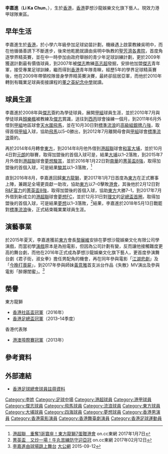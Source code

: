{{Infobox football biography
| name            = 李嘉進 <br> Li Ka Chun
| image           = Li Ka Chun.JPG
| fullname        = 李嘉進
| nickname        = Lali
| birth_date      = {{birth date and age|1993|9|10}}
| birth_place     = {{BHKG}}
| height          = {{height|m=1.64}}
| position        = 
| currentclub     = [[駿其足球會|駿其]]
| clubnumber      = 
| youthyears1     = 2006–2008
| youthclubs1     = [[傑志體育會|傑志]]
| years1 = 2008–2012
| clubs1 = [[傑志體育會|傑志]]
| caps1  = 0
| goals1 = 0
| years2 = 2011–2012
| clubs2 = → [[天水圍飛馬足球會|天水圍飛馬]] 
| caps2  = 4
| goals2 = 1
| years3 = 2012–2014
| clubs3 = [[香港流浪足球會|標準流浪]]
| caps3  = 9
| goals3 = 0
| years4 = 2014–2018
| clubs4 = [[東方足球隊|東方龍獅]]
| caps4  = 3
| goals4 = 2
| years5 = 2014–2015
| clubs5 = → [[大埔足球會|和富大埔]] 
| caps5  = 7
| goals5 = 1
| years6 = 2015–2016
| clubs6 = → [[夢想駿其足球會|夢想駿其]] 
| caps6  = 17
| goals6 = 1
| years7 = 2017–2018
| clubs7 = → [[夢想體育會|夢想FC]] 
| caps7  = 12
| goals7 = 1
| years8 = 2018–2020
| clubs8 = [[東區體育會|東區]]
| caps8  = 27
| goals8 = 5
| years9= 2020-
| clubs9 =  [[駿其足球會|駿其]]
| caps9  = 
| goals9 = 
| nationalyears1 = 2010–2011
| nationalteam1  = [[香港20歲以下足球代表隊|香港U19]]
| nationalcaps1  = 1
| nationalgoals1 = 0
| nationalyears2 = 2012–2013
| nationalteam2  = [[香港20歲以下足球代表隊|香港U20]]
| nationalcaps2  = 4
| nationalgoals2 = 0
| nationalyears3 = 2014–2015
| nationalteam3  = [[香港奧運足球代表隊|香港U22]]  
| nationalcaps3  = 1
| nationalgoals3 = 0
| pcupdate = 2018年4月24日
| ntupdate = 
}}

'''李嘉進'''（'''Li Ka Chun'''，{{bd|1993年|9月10日|catIdx=Li Ka Chun}}），生於[[香港|香港]]，[[香港|香港]]夢想沙龍娛樂文化旗下藝人。現效力港甲球隊東區。

==早年生活==
李嘉進生於[[香港|香港]]，於小學六年級參加足球幼苗計劃，機緣遇上啟蒙教練吳明中，而在他循循善誘下不斷進步，後來他乾脆就讀由吳明中執教的[[聖芳濟各書院|聖芳濟各書院]]，首度角逐學界精英賽，並在中一時參加由政府舉辦的青少年足球訓練計劃，更於2009年獲選計劃最有價值球員，到2007年被[[傑志體育會|傑志]]教練[[高志超|高志超]]發掘，安排他加盟[[傑志體育會|傑志]]青年軍，接受專業足球訓練，繼而得到[[香港17歲以下足球代表隊|香港]]青年隊青睞，經歷5年的學界足球精英賽後，他在2009年帶領校隊晉身學界精英賽決賽，最終卻屈居亞軍，而他於2010年轉到有職業足球員銜接課程的[[仁濟醫院董之英紀念中學|董之英紀念中學]]就讀。

==球員生涯==
李嘉進於2008年與[[傑志體育會|傑志]]簽約為學徒球員，展開[[香港甲組足球聯賽|甲組]]球員生涯，並於2010年7月與學徒球員[[顏樂楓|顏樂楓]]被教練及[[傑志體育會|傑志]]賞識，送往到[[西班牙足球丙級聯賽|西丙]]球會{{link-en|阿姆坡斯塔足球會|CF Amposta|阿姆坡斯塔}}操練一個月，到2011年6月外借到[[香港甲組足球聯賽|甲組]]地區球會[[香港飛馬足球會|天水圍飛馬]]，並在10月30日對[[香港流浪足球會|標準流浪]]的[[2011–12年香港高級組銀牌|高級組銀牌八強]]，取得首個[[香港甲組足球聯賽|甲組]]入球，協助[[香港飛馬足球會|飛馬]]以5–0勝出，到2012年7月離開母會與[[香港甲組足球聯賽|甲組]]球會[[香港流浪足球會|標準流浪]]簽約。

再於2014年6月轉會[[東方足球隊|東方]]，到2014年8月他外借到[[港超聯|港超聯]]球會[[大埔足球會|和富大埔]]，並於10月4日對[[元朗足球會|元朗]]的聯賽，取得加盟後的首個入球可是，結果[[大埔足球會|大埔]]以1–2落敗，到2015年7月外借到[[港超聯|港超聯]]球會[[駿其足球會|夢想駿其]]，並於2016年1月22日對[[南華足球隊|南華]]的[[2015–16年香港菁英盃|菁英盃8強]]，取得加盟後的首個入球，可是結果[[駿其足球會|駿其]]以1–3落敗，<ref>[http://hk.on.cc/hk/bkn/cnt/sport/20170107/bkn-20170107193143165-0107_00882_001.html 港超聯　重奪1哥寶座！東方龍獅7蛋贈港會] {{Wayback|url=http://hk.on.cc/hk/bkn/cnt/sport/20170107/bkn-20170107193143165-0107_00882_001.html |date=20170108002444 }} on.cc東網 2017年1月7日</ref>

直到2016年8月，李嘉進回歸[[東方足球隊|東方龍獅]]，更2017年1月7日首度為[[東方足球隊|東方]]在正式賽事上陣，兼踢足全場更貢獻一助攻，協助[[東方足球隊|東方]]以7–0擊敗[[港會|港會]]，其後他於2月12日對[[R&F富力足球會|R&F富力]]的[[2016–17年香港菁英盃|菁英盃8強]]，取得加盟後的首個入球，協助[[東方足球隊|東方]]大勝7–1，到2017年7月外借到新成立的[[港超聯|港超聯]]球會[[夢想體育會|夢想FC]]，並於12月31日對[[理文足球會|理文]]的[[2017–18年香港足總盃|足總盃首圈]]，取得加盟後的首個入球，可是結果[[夢想體育會|夢想]]以1–3落敗，<ref>[http://hk.on.cc/hk/bkn/cnt/sport/20170212/bkn-20170212163249972-0212_00882_001.html 菁英盃　又炒一場！牛丸苦練防守迎亞冠] {{Wayback|url=http://hk.on.cc/hk/bkn/cnt/sport/20170212/bkn-20170212163249972-0212_00882_001.html |date=20180622165459 }} on.cc東網 2017年02月12日</ref>結果，李嘉進於2018年5月13日戰罷對[[香港流浪足球會|標準流浪]]後，正式結束職業業球員生涯。

==演藝事業==
於2015年夏天，李嘉進獲前[[東方足球隊|東方]]會長[[黎展維|黎展維]]安排在夢想沙龍娛樂文化有限公司學演戲，而當初學[[演戲|演戲]]原本是為拍電影，但因為公司計劃有變，反而讓他接觸難度更高的舞台劇，而他在2016年正式成為夢想沙龍娛樂文化旗下藝人，更首度參演舞台劇《君子街，淑女拳》擔任男配角的機會，再在同年參與電影「[[江湖悲劇|江湖悲劇]]」及「[[今晚打喪屍|今晚打喪屍]]」，到2017年參與師妹[[黃意雅|黃意雅]]首支派台作品《失散》MV演出及參與電影「醉爆閨蜜」。<ref>[http://news.takungpao.com.hk/paper/q/2015/0912/3162754.html 李嘉進由球場跳上舞台] {{Wayback|url=http://news.takungpao.com.hk/paper/q/2015/0912/3162754.html |date=20160816112226 }} [[大公網|大公網]] 2015-09-12</ref>

==榮譽==
;東方龍獅
* [[社區盃|香港社區盃冠軍]]（2016年）
* [[2013–14年香港足總盃|香港足總盃冠軍]]（2013–14季度）
;香港代表隊
* [[港澳埠際足球賽|港澳埠際賽冠軍]]（2013年）

==參考資料==
{{Reflist}}

==外部連結==
* [https://www.hkfa.com/ch/club/44/detail?player=8192#gotab 香港足球總會球員註冊資料] {{Wayback|url=https://www.hkfa.com/ch/club/44/detail?player=8192#gotab |date=20210124094928 }}

{{東方球員名單}}
{{2013年東亞運足球香港隊}}
{{DEFAULTSORT:Li Ka Chun}} 
[[Category:李姓|Category:李姓]]
[[Category:足球中場|Category:足球中場]]
[[Category:港超球員|Category:港超球員]]
[[Category:港甲球員|Category:港甲球員]]
[[Category:傑志球員|Category:傑志球員]]
[[Category:飛馬球員|Category:飛馬球員]]
[[Category:流浪球員|Category:流浪球員]]
[[Category:東方球員|Category:東方球員]]
[[Category:大埔球員|Category:大埔球員]]
[[Category:四海球員|Category:四海球員]]
[[Category:夢想球員|Category:夢想球員]]
[[Category:香港男演員|Category:香港男演員]]
[[Category:香港電影演員|Category:香港電影演員]]
[[Category:香港舞臺劇演員|Category:香港舞臺劇演員]]
[[Category:香港足球運動員|Category:香港足球運動員]]